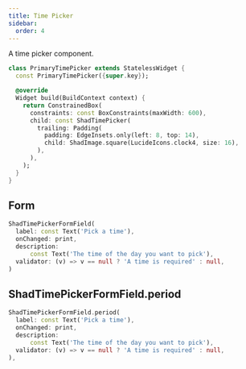 ```yaml
---
title: Time Picker
sidebar:
  order: 4
---
```



A time picker component.

<Preview src="https://shadcn-ui-playground.pages.dev/time-picker?style=primary">

```dart
class PrimaryTimePicker extends StatelessWidget {
  const PrimaryTimePicker({super.key});

  @override
  Widget build(BuildContext context) {
    return ConstrainedBox(
      constraints: const BoxConstraints(maxWidth: 600),
      child: const ShadTimePicker(
        trailing: Padding(
          padding: EdgeInsets.only(left: 8, top: 14),
          child: ShadImage.square(LucideIcons.clock4, size: 16),
        ),
      ),
    );
  }
}
```

</Preview>

## Form

<Preview src="https://shadcn-ui-playground.pages.dev/form?style=timePickerField" minHeight="400px">

```dart
ShadTimePickerFormField(
  label: const Text('Pick a time'),
  onChanged: print,
  description:
      const Text('The time of the day you want to pick'),
  validator: (v) => v == null ? 'A time is required' : null,
)
```

</Preview>

## ShadTimePickerFormField.period

<Preview src="https://shadcn-ui-playground.pages.dev/form?style=periodTimePickerField" minHeight="400px">

```dart
ShadTimePickerFormField.period(
  label: const Text('Pick a time'),
  onChanged: print,
  description:
      const Text('The time of the day you want to pick'),
  validator: (v) => v == null ? 'A time is required' : null,
),
```

</Preview>
